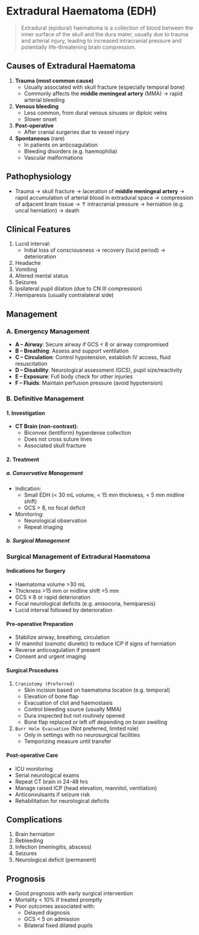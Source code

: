 # Extradural Haematoma (EDH)

> Extradural (epidural) haematoma is a collection of blood between the inner surface of the skull and the dura mater, usually due to trauma and arterial injury, leading to increased intracranial pressure and potentially life-threatening brain compression.

## Causes of Extradural Haematoma

1. **Trauma (most common cause)**
   - Usually associated with skull fracture (especially temporal bone)
   - Commonly affects the **middle meningeal artery** (MMA) → rapid arterial bleeding
2. **Venous bleeding**
   - Less common, from dural venous sinuses or diploic veins
   - Slower onset
3. **Post-operative**
   - After cranial surgeries due to vessel injury
4. **Spontaneous** (rare)
   - In patients on anticoagulation
   - Bleeding disorders (e.g. haemophilia)
   - Vascular malformations

## Pathophysiology

- Trauma → skull fracture → laceration of **middle meningeal artery**
  → rapid accumulation of arterial blood in extradural space
  → compression of adjacent brain tissue
  → ↑ intracranial pressure → herniation (e.g. uncal herniation) → death

## Clinical Features

1. Lucid interval:
   - Initial loss of consciousness → recovery (lucid period) → deterioration
2. Headache
3. Vomiting
4. Altered mental status
5. Seizures
6. Ipsilateral pupil dilation (due to CN III compression)
7. Hemiparesis (usually contralateral side)

## Management

### A. Emergency Management

- **A – Airway**: Secure airway if GCS < 8 or airway compromised
- **B – Breathing**: Assess and support ventilation
- **C – Circulation**: Control hypotension, establish IV access, fluid resuscitation
- **D – Disability**: Neurological assessment (GCS), pupil size/reactivity
- **E – Exposure**: Full body check for other injuries
- **F – Fluids**: Maintain perfusion pressure (avoid hypotension)

### B. Definitive Management

#### 1. Investigation

- **CT Brain (non-contrast)**:
  - Biconvex (lentiform) hyperdense collection
  - Does not cross suture lines
  - Associated skull fracture

#### 2. Treatment

##### a. Conservative Management

- Indication:
  - Small EDH (< 30 mL volume, < 15 mm thickness, < 5 mm midline shift)
  - GCS > 8, no focal deficit
- Monitoring:
  - Neurological observation
  - Repeat imaging

##### b. Surgical Management

### Surgical Management of Extradural Haematoma

#### Indications for Surgery

- Haematoma volume >30 mL
- Thickness >15 mm or midline shift >5 mm
- GCS ≤ 8 or rapid deterioration
- Focal neurological deficits (e.g. anisocoria, hemiparesis)
- Lucid interval followed by deterioration

#### Pre-operative Preparation

- Stabilize airway, breathing, circulation
- IV mannitol (osmotic diuretic) to reduce ICP if signs of herniation
- Reverse anticoagulation if present
- Consent and urgent imaging

#### Surgical Procedures

1. `Craniotomy (Preferred)`
   - Skin incision based on haematoma location (e.g. temporal)
   - Elevation of bone flap
   - Evacuation of clot and haemostasis
   - Control bleeding source (usually MMA)
   - Dura inspected but not routinely opened
   - Bone flap replaced or left off depending on brain swelling
2. `Burr Hole Evacuation` (Not preferred, limited role)
   - Only in settings with no neurosurgical facilities
   - Temporizing measure until transfer

#### Post-operative Care

- ICU monitoring
- Serial neurological exams
- Repeat CT brain in 24-48 hrs
- Manage raised ICP (head elevation, mannitol, ventilation)
- Anticonvulsants if seizure risk
- Rehabilitation for neurological deficits

## Complications

1. Brain herniation
2. Rebleeding
3. Infection (meningitis, abscess)
4. Seizures
5. Neurological deficit (permanent)

## Prognosis

- Good prognosis with early surgical intervention
- Mortality < 10% if treated promptly
- Poor outcomes associated with:
  - Delayed diagnosis
  - GCS < 5 on admission
  - Bilateral fixed dilated pupils
